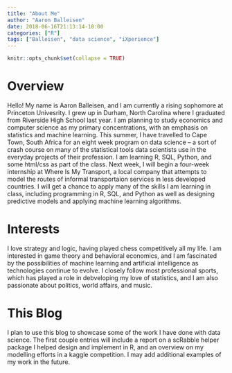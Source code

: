 ```yaml
---
title: "About Me"
author: "Aaron Balleisen"
date: 2018-06-16T21:13:14-10:00
categories: ["R"]
tags: ["Balleisen", "data science", "iXperience"]
---
```


```r
knitr::opts_chunk$set(collapse = TRUE)
```

# Overview

Hello! My name is Aaron Balleisen, and I am currently a rising sophomore at Princeton Univesrity. I grew up in Durham, North Carolina where I graduated from Riverside High School last year. I am planning to study economics and computer science as my primary concentrations, with an emphasis on statistics and machine learning. This summer, I have travelled to Cape Town, South Africa for an eight week program on data science -- a sort of crash course on many of the statistical tools data scientists use in the everyday projects of their profession. I am learning R, SQL, Python, and some html/css as part of the class. Next week, I will begin a four-week internship at Where Is My Transport, a local company that attempts to model the routes of informal transportaion services in less developed countries. I will get a chance to apply many of the skills I am learning in class, including programming in R, SQL, and Python as well as designing predictive models and applying machine learning algorithms.

# Interests

I love strategy and logic, having played chess competitively all my life. I am interested in game theory and behavioral economics, and I am fascinated by the possibilities of machine learning and artificial intelligence as technologies continue to evolve. I closely follow most professional sports, which has played a role in debveloping my love of statistics, and I am also passionate about politics, world affairs, and music.

# This Blog

I plan to use this blog to showcase some of the work I have done with data science. The first couple entries will include a report on a scRabble helper package I helped design and implement in R, and an overview on my modelling efforts in a kaggle competition. I may add additional examples of my work in the future.
